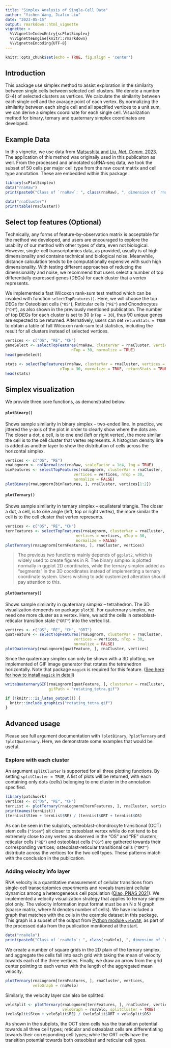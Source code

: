 ```yaml
---
title: "Simplex Analysis of Single-Cell Data"
author: "Yichen Wang, Jialin Liu"
date: "2023-05-15"
output: rmarkdown::html_vignette
vignette: >
  %\VignetteIndexEntry{scPlotSimplex}
  %\VignetteEngine{knitr::rmarkdown}
  %\VignetteEncoding{UTF-8}
---
```


```r
knitr::opts_chunk$set(echo = TRUE, fig.align = 'center')
```

## Introduction

This package use simplex method to assist exploration in the similarity between single cells between selected cell clusters. We denote a number (2-4) of selected clusters as vertices. We calculate the similarity between each single cell and the avarage point of each vertex. By normalizing the similarity between each single cell and all specified vertices to a unit sum, we can derive a simplex coordinate for each single cell. Visualization method for binary, ternary and quaternary simplex coordinates are developed.

## Example Data

In this vignette, we use data from <a href="https://www.nature.com/articles/s41467-023-38034-2" target="_blank">Matsushita and Liu, *Nat. Comm.* 2023</a>. The application of this method was originally used in this publicaiton as well. From the processed and annotated scRNA-seq data, we took the subset of 50 cells per major cell type from the raw count matrix and cell type annotation. These are embedded within this package.

```R
library(scPlotSimplex)
data("rnaRaw")
print(paste0("Class of `rnaRaw`: ", class(rnaRaw), ", dimension of `rnaRaw`: ", nrow(rnaRaw), " genes x ", ncol(rnaRaw), " cells"))

data("rnaCluster")
print(table(rnaCluster))
```

## Select top features (Optional)

Technically, any forms of feature-by-observation matrix is acceptable for the method we developed, and users are encouraged to explore the usability of our method with other types of data, even not biological. However, single-cell transcriptomics data, as provided, usually is of high dimensionality and contains technical and biological noise. Meanwhile, distance calculation tends to be computationally expensive with such high dimensionality. With testing different approaches of reducing the dimensionality and noise, we recommend that users select a number of top differentially expressed genes (DEGs) for each cluster that a vertex represents. 

We implemented a fast Wilcoxon rank-sum test method which can be invoked with function `selectTopFeatures()`. Here, we will choose the top DEGs for Osteoblast cells (`"OS"`), Reticular cells (`"RE"`) and Chondrocytes (`"CH"`), as also shown in the previously mentioned publication. The number of top DEGs for each cluster is set to 30 (`nTop = 30`), thus 90 unique genes are expected to be returned. Alternatively, users can set `returnStats = TRUE` to obtain a table of full Wilcoxon rank-sum test statistics, including the result for all clusters instead of selected vertices.

```R
vertices <- c("OS", "RE", "CH")
geneSelect <- selectTopFeatures(rnaRaw, clusterVar = rnaCluster, vertices = vertices,
                             nTop = 30, normalize = TRUE)
head(geneSelect)

stats <- selectTopFeatures(rnaRaw, clusterVar = rnaCluster, vertices = vertices,
                        nTop = 30, normalize = TRUE, returnStats = TRUE)
head(stats)
```

## Simplex visualization

We provide three core functions, as demonstrated below.

#### `plotBinary()`

Shows sample similarity in binary simplex -- two-ended line. In practice, we jittered the y-axis of the plot in order to clearly show where the dots are. The closer a dot, a cell, is to one end (left or right vertex), the more similar the cell is to the cell cluster that vertex represents. A histogram density line is added as another layer to show the distribution of cells across the horizontal simplex.

```R
vertices <- c("OS", "RE")
rnaLognorm <- colNormalize(rnaRaw, scaleFactor = 1e4, log = TRUE)
binFeatures <- selectTopFeatures(rnaLognorm, clusterVar = rnaCluster, 
                              vertices = vertices, nTop = 30,
                              normalize = FALSE)
plotBinary(rnaLognorm[binFeatures, ], rnaCluster, vertices[1:2])
```

#### `plotTernary()`

Shows sample similarity in ternary simplex -- equilateral triangle. The closer a dot, a cell, is to one angle (left, top or right vertex), the more similar the cell is to the cell cluster that vertex represents. 

```R
vertices <- c("OS", "RE", "CH")
ternFeatures <- selectTopFeatures(rnaLognorm, clusterVar = rnaCluster, 
                               vertices = vertices, nTop = 30,
                               normalize = FALSE)
plotTernary(rnaLognorm[ternFeatures, ], rnaCluster, vertices)
```

>The previous two functions mainly depends of `ggplot2`, which is widely used to create figures in R. The binary simplex is plotted normally in ggplot 2D coordinates, while the ternary simplex added as "segments" in the 3D coordinates instead of implementing a ternary coordinate system. Users wishing to add customized alteration should pay attention to this.

#### `plotQuaternary()`

Shows sample similarity in quaternary simplex -- tetrahedron. The 3D visualization denpends on package `plot3D`. For quaternary simplex, we need one more cluster as a vertex. Here, we add the cells in osteoblast-reticular transition state (`"ORT"`) into the vertex list.

```R
vertices <- c("OS", "RE", "CH", "ORT")
quatFeature <- selectTopFeatures(rnaLognorm, clusterVar = rnaCluster, 
                              vertices = vertices, nTop = 30,
                              normalize = FALSE)
plotQuaternary(rnaLognorm[quatFeature, ], rnaCluster, vertices)
```

Since the quaternary simplex can only be shown with a 3D plotting, we implemented of GIF image generator that rotates the tetrahedron horizontally. Note that package `magick` is required for this feature. (<a href="https://cran.r-project.org/web/packages/magick/vignettes/intro.html#Installing_magick" target="_blank">See here for how to install `magick` in detail</a>)

```R
writeQuaternaryGIF(rnaLognorm[quatFeature, ], clusterVar = rnaCluster, vertices = vertices,
                   gifPath = "rotating_tetra.gif")
```

```R
if (!knitr:::is_latex_output()) {
  knitr::include_graphics("rotating_tetra.gif")
}
```

## Advanced usage

Please see full argument documentation with `?plotBinary`, `?plotTernary` and `?plotQuaternary`. Here, we demonstrate some examples that would be useful.

### Explore with each cluster

An argument `splitCluster` is supported for all three plotting functions. By setting `splitCluster = TRUE`, A list of plots will be returned, with each containing only dots (cells) belonging to one cluster in the annotation specified. 

```R
library(patchwork)
vertices <- c("OS", "RE", "CH")
ternList <- plotTernary(rnaLognorm[ternFeatures, ], rnaCluster, vertices, splitCluster = TRUE)
print(names(ternList))
(ternList$Stem + ternList$RE) / (ternList$ORT + ternList$OS)
```

As can be seen in the subplots, osteoblast-chondrocyte transitional (OCT) stem cells (`"Stem"`) sit closer to osteoblast vertex while do not tend to be extremely close to any vertex as observed in the "OS" and "RE" clusters; reticular cells (`"RE"`) and osteoblast cells (`"OS"`) are gathered towards their corresponding vertices; osteoblast-reticular transitional cells (`"ORT"`) distribute across the vertices for the two cell types. These patterns match with the conclusion in the publication.

### Adding velocity info layer

RNA velocity is a quantitative measurement of cellular transitions from single-cell transcriptomics experiments and reveals transient cellular dynamics among a heterogeneous cell population (<a href="https://www.pnas.org/doi/10.1073/pnas.2105859118" target="_blank">Qiao, PNAS 2021</a>). We implemented a velocity visualization strategy that applies to ternary simplex plot only. The velocity information input format must be an N x N graph (sparse matrix, where N denotes number of cells). We have included a graph that matches with the cells in the example dataset in this package. This graph is a subset of the output from <a href="https://github.com/welch-lab/VeloVAE" target="_black">Python module `veloVAE`</a>, as part of the processed data from the publication mentioned at the start. 

```R
data("rnaVelo")
print(paste0("Class of `rnaVelo`: ", class(rnaVelo), ", dimension of `rnaRaw`: ", nrow(rnaVelo), " x ", ncol(rnaRaw)))
```

We create a number of square grids in the 2D plain of the ternary simplex, and aggregate the cells fall into each grid with taking the mean of velocity towards each of the three vertices. Finally, we draw an arrow from the grid center pointing to each vertex with the length of the aggregated mean velocity. 

```R
plotTernary(rnaLognorm[ternFeatures, ], rnaCluster, vertices, 
            veloGraph = rnaVelo)
```

Similarly, the velocity layer can also be splitted.

```R
veloSplit <- plotTernary(rnaLognorm[ternFeatures, ], rnaCluster, vertices, 
                         veloGraph = rnaVelo, splitCluster = TRUE)
(veloSplit$Stem + veloSplit$RE) / (veloSplit$ORT + veloSplit$OS)
```

As shown in the subplots, the OCT stem cells has the transition potential towards all three cell types; reticular and osteablast cells are differentiating towards their corresponding cell types; while the ORT cells have the transition potential towards both osteoblast and reticular cell types.

